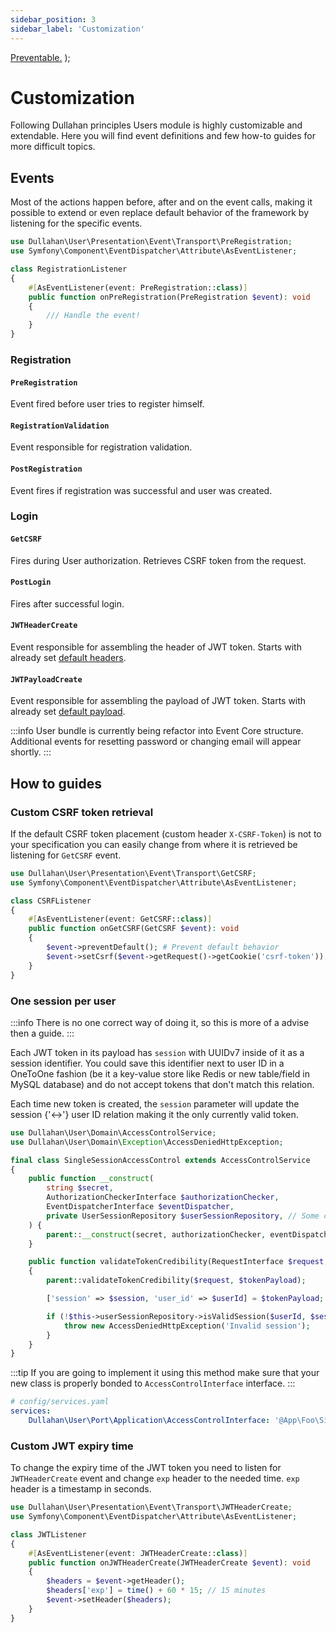 ```yaml
---
sidebar_position: 3
sidebar_label: 'Customization'
---
```


  <a href="/docs/dullahan/events#preventable" target="_blank">Preventable.</a>
);

# Customization

Following Dullahan principles Users module is highly customizable and extendable. Here you will find event definitions
and few how-to guides for more difficult topics.

## Events

Most of the actions happen before, after and on the event calls, making it possible to extend or even replace
default behavior of the framework by listening for the specific events.

```php title="Symfony event listener example"
use Dullahan\User\Presentation\Event\Transport\PreRegistration;
use Symfony\Component\EventDispatcher\Attribute\AsEventListener;

class RegistrationListener
{
    #[AsEventListener(event: PreRegistration::class)]
    public function onPreRegistration(PreRegistration $event): void
    {
        /// Handle the event!
    }
}
```

### Registration

#### `PreRegistration`

Event fired before user tries to register himself.

#### `RegistrationValidation`

<Preventable/> Event responsible for registration validation.

#### `PostRegistration`

Event fires if registration was successful and user was created.

### Login

#### `GetCSRF`

<Preventable/> Fires during User authorization. Retrieves CSRF token from the request.

#### `PostLogin`

Fires after successful login.

#### `JWTHeaderCreate`

Event responsible for assembling the header of JWT token. Starts with already set
[default headers](./authentication.md#prologing-current-session).


#### `JWTPayloadCreate`

Event responsible for assembling the payload of JWT token. Starts with already set
[default payload](./authentication.md#csrf-token).

:::info
User bundle is currently being refactor into Event Core structure. Additional events for resetting password or changing
email will appear shortly.
:::

## How to guides

### Custom CSRF token retrieval

If the default CSRF token placement (custom header `X-CSRF-Token`) is not to your specification you can easily change
from where it is retrieved be listening for `GetCSRF` event.

```php title="Retrieve csrf token from cookie"
use Dullahan\User\Presentation\Event\Transport\GetCSRF;
use Symfony\Component\EventDispatcher\Attribute\AsEventListener;

class CSRFListener
{
    #[AsEventListener(event: GetCSRF::class)]
    public function onGetCSRF(GetCSRF $event): void
    {
        $event->preventDefault(); # Prevent default behavior
        $event->setCsrf($event->getRequest()->getCookie('csrf-token'));
    }
}
```

### One session per user

:::info
There is no one correct way of doing it, so this is more of a advise then a guide.
:::

Each JWT token in its payload has `session` with UUIDv7 inside of it as a session identifier. You could save this
identifier next to user ID in a OneToOne fashion (be it a key-value store like Redis or new table/field in MySQL
database) and do not accept tokens that don't match this relation.

Each time new token is created, the `session` parameter will update the session {'<->'} user ID relation making it the
only currently valid token.

```php title="Example of implementation"
use Dullahan\User\Domain\AccessControlService;
use Dullahan\User\Domain\Exception\AccessDeniedHttpException;

final class SingleSessionAccessControl extends AccessControlService
{
    public function __construct(
        string $secret,
        AuthorizationCheckerInterface $authorizationChecker,
        EventDispatcherInterface $eventDispatcher,
        private UserSessionRepository $userSessionRepository, // Some custom repository for verifying session state in database
    ) {
        parent::__construct(secret, authorizationChecker, eventDispatcher);
    }

    public function validateTokenCredibility(RequestInterface $request, array $tokenPayload): void
    {
        parent::validateTokenCredibility($request, $tokenPayload);

        ['session' => $session, 'user_id' => $userId] = $tokenPayload;

        if (!$this->userSessionRepository->isValidSession($userId, $session)) {
            throw new AccessDeniedHttpException('Invalid session');
        }
    }
}
```

:::tip
If you are going to implement it using this method make sure that your new class is properly bonded to
`AccessControlInterface` interface.
:::

```yaml
# config/services.yaml
services:
    Dullahan\User\Port\Application\AccessControlInterface: '@App\Foo\SingleSessionAccessControl'
```

### Custom JWT expiry time

To change the expiry time of the JWT token you need to listen for `JWTHeaderCreate` event and change `exp` header
to the needed time. `exp` header is a timestamp in seconds.


```php title="Retrieve csrf token from cookie"
use Dullahan\User\Presentation\Event\Transport\JWTHeaderCreate;
use Symfony\Component\EventDispatcher\Attribute\AsEventListener;

class JWTListener
{
    #[AsEventListener(event: JWTHeaderCreate::class)]
    public function onJWTHeaderCreate(JWTHeaderCreate $event): void
    {
        $headers = $event->getHeader();
        $headers['exp'] = time() + 60 * 15; // 15 minutes
        $event->setHeader($headers);
    }
}
```